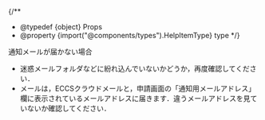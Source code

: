 
{/**
  * @typedef {object} Props
  * @property {import("@components/types").HelpItemType} type
  */}

<HelpItem lang="ja" type={props.type}>
  <Fragment slot="problem">通知メールが届かない場合</Fragment>

  - 迷惑メールフォルダなどに紛れ込んでいないかどうか，再度確認してください．
  - メールは，ECCSクラウドメールと，申請画面の「通知用メールアドレス」欄に表示されているメールアドレスに届きます．違うメールアドレスを見ていないか確認してください．
</HelpItem>
